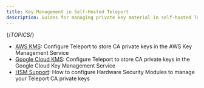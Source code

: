 ```yaml
---
title: Key Management in Self-Hosted Teleport
description: Guides for managing private key material in self-hosted Teleport clusters.
---
```


{/*TOPICS*/}

- [AWS KMS](key-management/aws-kms.mdx): Configure Teleport to store CA private keys in the AWS Key Management Service
- [Google Cloud KMS](key-management/gcp-kms.mdx): Configure Teleport to store CA private keys in the Google Cloud Key Management Service
- [HSM Support](key-management/hsm.mdx): How to configure Hardware Security Modules to manage your Teleport CA private keys

